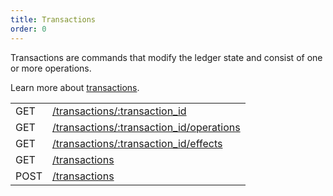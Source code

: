 ```yaml
---
title: Transactions
order: 0
---
```



Transactions are commands that modify the ledger state and consist of one or more operations.

Learn more about [transactions](/docs/learn/glossary/#transaction).

<EndpointsTable title="Endpoints">

|  |  |
| --- | --- |
| GET | [/transactions/:transaction_id](../retrieve-a-transaction.api.mdx) |
| GET | [/transactions/:transaction_id/operations](../retrieve-a-transactions-operations.api.mdx) |
| GET | [/transactions/:transaction_id/effects](../retrieve-a-transactions-effects.api.mdx) |
| GET | [/transactions](../list-all-transactions.api.mdx) |
| POST | [/transactions](../submit-a-transaction.api.mdx) |

</EndpointsTable>
